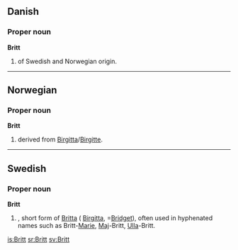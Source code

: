 ==Danish==

===Proper noun===
'''Britt'''

# {{given name|female|lang=da}} of Swedish and Norwegian origin.

----

==Norwegian==

===Proper noun===
'''Britt'''

# {{given name|female|lang=no}} derived from [[Birgitta]]/[[Birgitte]].

----

==Swedish==

===Proper noun===
'''Britt'''

# {{given name|female|lang=sv}}, short form of [[Britta]] ( [[Birgitta]], =[[Bridget]]), often used in hyphenated names such as Britt-[[Marie]], [[Maj]]-Britt, [[Ulla]]-Britt.

[[is:Britt]]
[[sr:Britt]]
[[sv:Britt]]